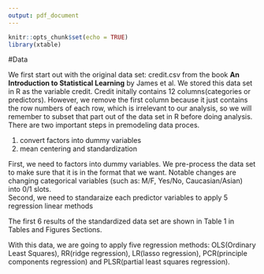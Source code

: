 ```yaml
---
output: pdf_document
---
```

```r
knitr::opts_chunk$set(echo = TRUE)
library(xtable)
```
#Data

  We first start out with the original data set: credit.csv from the book __An Introduction to Statistical Learning__ by James et al. We stored this data set in R as the variable credit. Credit initally contains 12 columns(categories or predictors).  However, we remove the first column because it just contains the row numbers of each row, which is irrelevant to our analysis, so we will remember to subset that part out of the data set in R before doing analysis.   
  There are two important steps in premodeling data proces.

1. convert factors into dummy variables
2. mean centering and standardization
  
  First, we need to factors into dummy variables. We pre-process the data set to make sure that it is in the format that we want. Notable changes are changing categorical variables (such as: M/F, Yes/No, Caucasian/Asian) into 0/1 slots.  
  Second, we need to standaraize each predictor variables to apply 5 regression linear methods
  
  The first 6 results of the standardized data set are shown in Table 1 in Tables and Figures Sections.

  With this data, we are going to apply five regression methods:  OLS(Ordinary Least Squares), RR(ridge regression), LR(lasso regression), PCR(principle components regression) and PLSR(partial least squares regression).